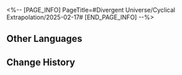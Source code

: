 <%-- [PAGE_INFO]
PageTitle=#Divergent Universe/Cyclical Extrapolation/2025-02-17#
[END_PAGE_INFO] --%>
{{Event
|name              = Cyclical Extrapolation: Simple Wishes
|image             = Event Cyclical Extrapolation Simple Wishes.png
|type              = Cyclical Extrapolation
|time_known        = yes
|time_start        = 2025-02-17 04:00:00
|time_end          = 2025-02-24 03:59:59
}}

{{Cyclical Extrapolation
|boons      = 
|curios     = Obliteration Wick Trimmer
|equations  = 
|trailblaze = 
|rewards    = Relic Remains*30; Lost Crystal*3
|boss_1_1   = Silvermane Lieutenant; Frigid Prowler; Disciples of Sanctus Medicus: Shape Shifter; Senior Staff: Team Leader; Dreamjolt Troupe's Sweet Gorilla
|boss_1_2   = Disciples of Sanctus Medicus: Shape Shifter (Bug); The Ascended (Bug); Abundance Sprite: Malefic Ape (Bug); Senior Staff: Team Leader (Bug); Aurumaton Spectral Envoy (Bug); Dreamjolt Troupe's Beyond Overcooked (Bug); Dreamjolt Troupe's Sweet Gorilla (Bug); "Past Confined and Caged" (Bug); "Tomorrow in Harmonious Chords" (Bug); "Present Inebriated in Revelry" (Bug)
|boss_2_1   = Silvermane Lieutenant (Bug); Frigid Prowler (Bug); Disciples of Sanctus Medicus: Shape Shifter (Bug); Senior Staff: Team Leader (Bug); Dreamjolt Troupe's Sweet Gorilla (Bug)
|boss_2_2   = Svarog (Complete); Stellaron Hunter: Kafka (Complete); Abundant Ebon Deer (Complete); Cloud Knight Lieutenant: Yanqing (Complete); Memory Zone Meme "Something Unto Death" (Complete)
|boss_3     = Cirrus (Complete)
|rules      = Obtain this week's Preset Constructs upon entering the first plane
|root       = Divergent Universe: The Human Comedy
}}

==Other Languages==
{{Other Languages
|en   = Cyclical Extrapolation: Simple Wishes
|zhs  = 周期演算：简陋愿望
|zht  = 週期演算：簡陋願望
|ja   = 周期演算：素朴な願い
|ko   = 주기 연산: 소박한 소원
|es   = Cálculo periódico: Deseos sencillos
|fr   = Calcul cyclique&nbsp;: Désirs simples
|ru   = Цикличное вычисление: Простые желания
|th   = การคำนวณแบบรอบ: ปรารถนาที่เรียบง่าย
|vi   = Ngoại Suy Chu Kỳ: Nguyện Vọng Giản Đơn
|de   = Zyklische Berechnung: Einfache Wünsche
|id   = Kalkulasi Siklus: Keinginan yang Sederhana
|pt   = Extrapolação Cíclica: Desejos Simples
}}

==Change History==
{{Change History|3.0}}
